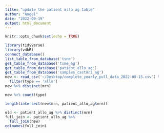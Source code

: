 ```yaml
---
title: "update the patient allo ag table"
author: "Angel"
date: "2022-09-19"
output: html_document
---
```


```r
knitr::opts_chunk$set(echo = TRUE)
```

```r
library(tidyverse)
library(vdbR)
connect_database()
list_table_from_database('tsne')
get_table_from_database('tsne_ag')
get_table_from_database('patient_allo_ag')
get_table_from_database('samples_castori_ag')
new <- read_csv('~/Desktop/complete_yearly_pull_data_2022-09-15.csv') %>% 
  filter(type == 'allo')
new %>% distinct(mrn)

new %>% count(type)

length(intersect(new$mrn, patient_allo_ag$mrn))

old <- patient_allo_ag %>% distinct(mrn)
full_join <- patient_allo_ag %>% 
  full_join(new)
colnames(full_join)


```

